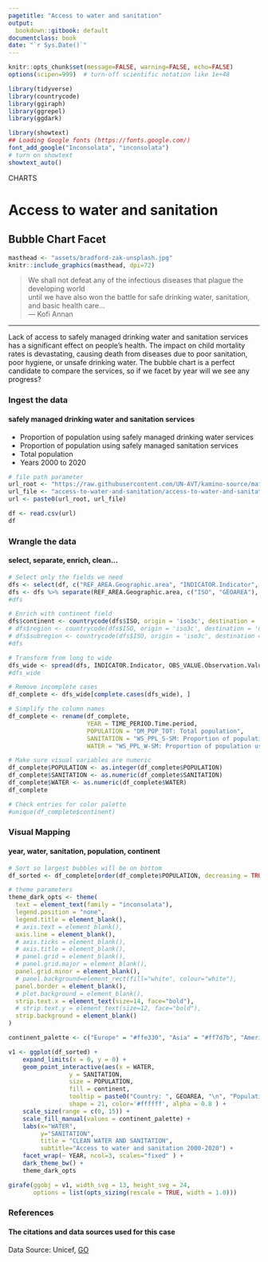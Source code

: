 ```yaml
---
pagetitle: "Access to water and sanitation"
output:
  bookdown::gitbook: default
documentclass: book
date: "`r Sys.Date()`"
---
```


```r

knitr::opts_chunk$set(message=FALSE, warning=FALSE, echo=FALSE)
options(scipen=999)  # turn-off scientific notation like 1e+48

library(tidyverse)
library(countrycode)
library(ggiraph)
library(ggrepel)
library(ggdark)

library(showtext)
## Loading Google fonts (https://fonts.google.com/)
font_add_google("Inconsolata", "inconsolata")
# turn on showtext
showtext_auto()

```

<div class="activity">
CHARTS  
</div>

# Access to water and sanitation
## Bubble Chart Facet

```r

masthead <- "assets/bradford-zak-unsplash.jpg"
knitr::include_graphics(masthead, dpi=72)

```

> We shall not defeat any of the infectious diseases that plague the developing world\
  until we have also won the battle for safe drinking water, sanitation, and basic health care...\
--- Kofi Annan\

***

Lack of access to safely managed drinking water and sanitation services has a significant effect on people’s health. The impact on child mortality rates is devastating, causing death from diseases due to poor sanitation, poor hygiene, or unsafe drinking water.  The bubble chart is a perfect candidate to compare the services, so if we facet by year will we see any progress?

### Ingest the data
#### safely managed drinking water and sanitation services

* Proportion of population using safely managed drinking water services
* Proportion of population using safely managed sanitation services
* Total population
* Years 2000 to 2020

```r

# file path parameter
url_root <- "https://raw.githubusercontent.com/UN-AVT/kamino-source/main/sources/0-shared/data/"
url_file <- "access-to-water-and-sanitation/access-to-water-and-sanitation-data.csv"
url <- paste0(url_root, url_file)

df <- read.csv(url)
df

```

### Wrangle the data
#### select, separate, enrich, clean...

```r

# Select only the fields we need
dfs <- select(df, c("REF_AREA.Geographic.area", "INDICATOR.Indicator", "TIME_PERIOD.Time.period", "OBS_VALUE.Observation.Value")) # , "UNIT_MEASURE.Unit.of.measure"
dfs <- dfs %>% separate(REF_AREA.Geographic.area, c("ISO", "GEOAREA"), sep = ': ')
#dfs

# Enrich with continent field
dfs$continent <- countrycode(dfs$ISO, origin = 'iso3c', destination = 'continent')
# dfs$region <- countrycode(dfs$ISO, origin = 'iso3c', destination = 'un.region.name')
# dfs$subregion <- countrycode(dfs$ISO, origin = 'iso3c', destination = 'un.regionintermediate.name')
#dfs

# Transform from long to wide
dfs_wide <- spread(dfs, INDICATOR.Indicator, OBS_VALUE.Observation.Value)
#dfs_wide

# Remove incomplete cases
df_complete <- dfs_wide[complete.cases(dfs_wide), ]

# Simplify the column names
df_complete <- rename(df_complete, 
                      YEAR = TIME_PERIOD.Time.period, 
                      POPULATION = "DM_POP_TOT: Total population", 
                      SANITATION = "WS_PPL_S-SM: Proportion of population using safely managed sanitation services", 
                      WATER = "WS_PPL_W-SM: Proportion of population using safely managed drinking water services")

# Make sure visual variables are numeric
df_complete$POPULATION <- as.integer(df_complete$POPULATION)
df_complete$SANITATION <- as.numeric(df_complete$SANITATION)
df_complete$WATER <- as.numeric(df_complete$WATER)
df_complete

# Check entries for color palette
#unique(df_complete$continent)

```


### Visual Mapping
#### year, water, sanitation, population, continent

```r

# Sort so largest bubbles will be on bottom
df_sorted <- df_complete[order(df_complete$POPULATION, decreasing = TRUE),]

# theme parameters
theme_dark_opts <- theme(
  text = element_text(family = "inconsolata"), 
  legend.position = "none",
  legend.title = element_blank(),
  # axis.text = element_blank(),
  axis.line = element_blank(),
  # axis.ticks = element_blank(),
  # axis.title = element_blank(),
  # panel.grid = element_blank(),
  # panel.grid.major = element_blank(),
  panel.grid.minor = element_blank(),
  # panel.background=element_rect(fill="white", colour="white"),
  panel.border = element_blank(),
  # plot.background = element_blank(),
  strip.text.x = element_text(size=14, face="bold"),
  # strip.text.y = element_text(size=12, face="bold"),
  strip.background = element_blank()
)

continent_palette <- c("Europe" = "#ffe330", "Asia" = "#ff7d7b", "Americas" = "#c5ff2d", "Africa" = "#21cccc", "Oceania" = "#ff9dee")

v1 <- ggplot(df_sorted) +
    expand_limits(x = 0, y = 0) +
    geom_point_interactive(aes(x = WATER, 
                 y = SANITATION, 
                 size = POPULATION, 
                 fill = continent,
                 tooltip = paste0("Country: ", GEOAREA, "\n", "Population: ", POPULATION, "\n", "Water: ", WATER, "%\n", "Sanitation: ", SANITATION, "%"), data_id = row.names(df_complete)), 
                 shape = 21, color='#ffffff', alpha = 0.8 ) +
    scale_size(range = c(0, 15)) +
    scale_fill_manual(values = continent_palette) +
    labs(x="WATER",
         y="SANITATION",
         title = "CLEAN WATER AND SANITATION", 
         subtitle="Access to water and sanitation 2000-2020") +
    facet_wrap(~ YEAR, ncol=3, scales="fixed" ) +
    dark_theme_bw() +
    theme_dark_opts

girafe(ggobj = v1, width_svg = 13, height_svg = 24,
       options = list(opts_sizing(rescale = TRUE, width = 1.0)))

```

### References
#### The citations and data sources used for this case

Data Source: Unicef, [GO](https://data.unicef.org/topic/water-and-sanitation/drinking-water/){target="_blank"}
